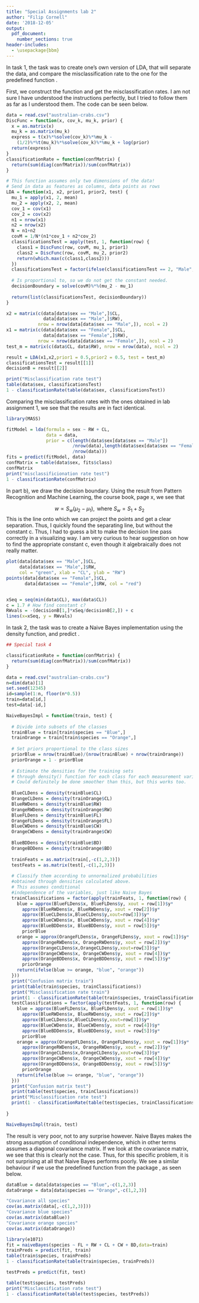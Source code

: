 ```yaml
---
title: "Special Assignments lab 2"
author: "Filip Cornell"
date: '2018-12-05'
output: 
  pdf_document:
    number_sections: true
header-includes:
  - \usepackage{bbm}
---
```


\section{Task 1}

In task 1, the task was to create one's own version of LDA, that will separate the data, and compare the misclassification rate to the one for the predefined function \verb|lda()|. 

\subsection{Part a}

First, we construct the function and get the misclassification rates. I am not sure I have understood the instructions perfectly, but I tried to follow them as far as I understood them. The code can be seen below. 

```r
data = read.csv("australian-crabs.csv")
DiscFunc = function(x, cov_k, mu_k, prior) {
  x = as.matrix(x)
  mu_k = as.matrix(mu_k)
  express = t(x)%*%solve(cov_k)%*%mu_k - 
    (1/2)%*%t(mu_k)%*%solve(cov_k)%*%mu_k + log(prior)
  return(express)
}
classificationRate = function(confMatrix) {
  return(sum(diag(confMatrix))/sum(confMatrix))
}

# This function assumes only two dimensions of the data! 
# Send in data as features as columns, data points as rows
LDA = function(x1, x2, prior1, prior2, test) {
  mu_1 = apply(x1, 2, mean)
  mu_2 = apply(x2, 2, mean)
  cov_1 = cov(x1)
  cov_2 = cov(x2)
  n1 = nrow(x1)
  n2 = nrow(x2)
  N = n1+n2
  covM = 1/N*(n1*cov_1 + n2*cov_2)
  classificationsTest = apply(test, 1, function(row) {
    class1 = DiscFunc(row, covM, mu_1, prior1)
    class2 = DiscFunc(row, covM, mu_2, prior2)
    return(which.max(c(class1,class2)))
  })
  classificationsTest = factor(ifelse(classificationsTest == 2, "Male", "Female"))
  
  # Is proportional to, so we do not get the constant needed. 
  decisionBoundary = solve(covM)%*%(mu_2 - mu_1)
  
  return(list(classificationsTest, decisionBoundary))
}

x2 = matrix(c(data[data$sex == "Male",]$CL, 
              data[data$sex == "Male",]$RW), 
            nrow = nrow(data[data$sex == "Male",]), ncol = 2)
x1 = matrix(c(data[data$sex == "Female",]$CL, 
              data[data$sex == "Female",]$RW), 
            nrow = nrow(data[data$sex == "Female",]), ncol = 2)
test_m = matrix(c(data$CL, data$RW), nrow = nrow(data), ncol = 2)

result = LDA(x1,x2,prior1 = 0.5,prior2 = 0.5, test = test_m)
classificationsTest = result[[1]]
decisionB = result[[2]]

print("Misclassification rate test")
table(data$sex, classificationsTest)
1 - classificationRate(table(data$sex, classificationsTest))
```

Comparing the misclassification rates with the ones obtained in lab assignment 1, we see that the results are in fact identical. 


```r
library(MASS)

fitModel = lda(formula = sex ~ RW + CL, 
               data = data, 
               prior = c(length(data$sex[data$sex == "Male"])
                         /nrow(data),length(data$sex[data$sex == "Female"])
                         /nrow(data)))
fits = predict(fitModel, data)
confMatrix = table(data$sex, fits$class)
confMatrix
print("misclassificionation rate test")
1 - classificationRate(confMatrix)

```

\subsection{Part b}

In part b), we draw the decision boundary. Using the result from Pattern Recognition and Machine Learning, the course book, page x, we see that 

$$w \propto S_w(\mu_2 - \mu_1), \mbox{ where } S_w = S_1 + S_2$$
This is the line onto which we can project the points and get a clear separation. Thus, I quickly found the separating line, but without the constant c. Thus, I had to guess a bit to make the decision line pass correctly in a visualizing way. I am very curious to hear suggestion on how to find the appropriate constant c, even though it algebraically does not really matter. 

```r

plot(data[data$sex == "Male",]$CL, 
     data[data$sex == "Male",]$RW, 
     col = "green", xlab = "CL", ylab = "RW")
points(data[data$sex == "Female",]$CL, 
       data[data$sex == "Female",]$RW, col = "red")


xSeq = seq(min(data$CL), max(data$CL))
c = 1.7 # How find constant c?
RWvals = -(decisionB[1,]*xSeq/decisionB[2,]) + c
lines(x=xSeq, y = RWvals)

```


\section{Task 2}

In task 2, the task was to create a Naive Bayes implementation using the density function, and predict \verb|species|. 

```r

## Special task 4

classificationRate = function(confMatrix) {
  return(sum(diag(confMatrix))/sum(confMatrix))
}

data = read.csv("australian-crabs.csv")
n=dim(data)[1]
set.seed(12345)
id=sample(1:n, floor(n*0.5))
train=data[id,]
test=data[-id,] 

NaiveBayesImpl = function(train, test) {
  
  # Divide into subsets of the classes
  trainBlue = train[train$species == "Blue",]
  trainOrange = train[train$species == "Orange",]
  
  # Set priors proportional to the class sizes
  priorBlue = nrow(trainBlue)/(nrow(trainBlue) + nrow(trainOrange))
  priorOrange = 1 - priorBlue
  
  # Estimate the densities for the training sets 
  # through density() function for each class for each measurement variable. 
  # Could definitely be done smoother than this, but this works too.
  
  BlueCLDens = density(trainBlue$CL)
  OrangeCLDens = density(trainOrange$CL)
  BlueRWDens = density(trainBlue$RW)
  OrangeRWDens = density(trainOrange$RW)
  BlueFLDens = density(trainBlue$FL)
  OrangeFLDens = density(trainOrange$FL)
  BlueCWDens = density(trainBlue$CW)
  OrangeCWDens = density(trainOrange$CW)
  
  BlueBDDens = density(trainBlue$BD)
  OrangeBDDens = density(trainOrange$BD)
  
  trainFeats = as.matrix(train[,-c(1,2,3)])
  testFeats = as.matrix(test[,-c(1,2,3)])
  
  # Classify them according to unnormalized probabilities
  #obtained through densities calculated above. 
  # This assumes conditional 
  #independence of the variables, just like Naive Bayes
  trainClassifications = factor(apply(trainFeats, 1, function(row) {
    blue = approx(BlueFLDens$x, BlueFLDens$y, xout = row[1])$y*
      approx(BlueRWDens$x, BlueRWDens$y, xout = row[2])$y*
      approx(BlueCLDens$x,BlueCLDens$y,xout=row[3])$y*
      approx(BlueCWDens$x, BlueCWDens$y, xout = row[4])$y*
      approx(BlueBDDens$x, BlueBDDens$y, xout = row[5])$y*
      priorBlue
    orange = approx(OrangeFLDens$x, OrangeFLDens$y, xout = row[1])$y*
      approx(OrangeRWDens$x, OrangeRWDens$y, xout = row[2])$y*
      approx(OrangeCLDens$x,OrangeCLDens$y,xout=row[3])$y*
      approx(OrangeCWDens$x, OrangeCWDens$y, xout = row[4])$y*
      approx(OrangeBDDens$x, OrangeBDDens$y, xout = row[5])$y*
      priorOrange
    return(ifelse(blue >= orange, "blue", "orange"))
  }))
  print("Confusion matrix train")
  print(table(train$species, trainClassifications))
  print("Misclassification rate train")
  print(1 - classificationRate(table(train$species, trainClassifications)))
  testClassifications = factor(apply(testFeats, 1, function(row) {
    blue = approx(BlueFLDens$x, BlueFLDens$y, xout = row[1])$y*
      approx(BlueRWDens$x, BlueRWDens$y, xout = row[2])$y*
      approx(BlueCLDens$x,BlueCLDens$y,xout=row[3])$y*
      approx(BlueCWDens$x, BlueCWDens$y, xout = row[4])$y*
      approx(BlueBDDens$x, BlueBDDens$y, xout = row[5])$y*
      priorBlue
    orange = approx(OrangeFLDens$x, OrangeFLDens$y, xout = row[1])$y*
      approx(OrangeRWDens$x, OrangeRWDens$y, xout = row[2])$y*
      approx(OrangeCLDens$x,OrangeCLDens$y,xout=row[3])$y*
      approx(OrangeCWDens$x, OrangeCWDens$y, xout = row[4])$y*
      approx(OrangeBDDens$x, OrangeBDDens$y, xout = row[5])$y*
      priorOrange
    return(ifelse(blue >= orange, "blue", "orange"))
  }))
  print("Confusion matrix test")
  print(table(test$species, trainClassifications))
  print("Misclassification rate test")
  print(1 - classificationRate(table(test$species, trainClassifications)))
  
}

NaiveBayesImpl(train, test)

```

The result is very poor, not to any surprise however. Naive Bayes makes the strong assumption of conditional independence, which in other terms assumes a diagonal covariance matrix. If we look at the covariance matrix, we see that this is clearly not the case. Thus, for this specific problem, it is not surprising at all that Naive Bayes performs poorly. We see a similar behaviour if we use the predefined function \verb|naiveBayes| from the package \verb|e1071|, as seen below. 
```r

dataBlue = data[data$species == "Blue",-c(1,2,3)]
dataOrange = data[data$species == "Orange",-c(1,2,3)]

"Covariance all species"
cov(as.matrix(data[,-c(1,2,3)]))
"Covariance blue species"
cov(as.matrix(dataBlue))
"Covariance orange species"
cov(as.matrix(dataOrange))

```

```r
library(e1071)
fit = naiveBayes(species ~ FL + RW + CL + CW + BD,data=train)
trainPreds = predict(fit, train)
table(train$species, trainPreds)
1 - classificationRate(table(train$species, trainPreds))

testPreds = predict(fit, test)

table(test$species, testPreds)
print("Misclassification rate test")
1 - classificationRate(table(test$species, testPreds))
```